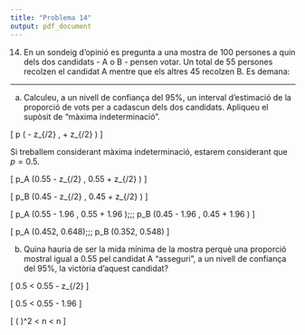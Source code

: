 ```yaml
---
title: "Problema 14"
output: pdf_document
---
```


14. En un sondeig d'opinió es pregunta a una mostra de 100 persones a quin dels dos candidats - A o B - pensen votar. Un total de 55 persones recolzen el candidat A mentre que els altres 45 recolzen B. Es demana:

----------

 a) Calculeu, a un nivell de confiança del 95%, un interval d'estimació de la proporció de vots per a cadascun dels dos candidats. Apliqueu el supòsit de "màxima indeterminació".

\[
p \in \left(\hat{p} - z_{\alpha/2} \frac{ \sqrt{p (1-p)}}{\sqrt{n}}, \hat{p} + z_{\alpha/2} \frac{ \sqrt{p (1-p)}}{\sqrt{n}}\right) \mbox{ amb 95\% confiança}
\]

Si treballem considerant màxima indeterminació, estarem considerant que $p = 0.5$.

\[
p_A \in \left(0.55 - z_{\alpha/2} \frac{ 0.5}{\sqrt{n}}, 0.55 + z_{\alpha/2} \frac{0.5}{\sqrt{n}}\right) \mbox{ amb 95\% confiança}
\]

\[
p_B \in \left(0.45 - z_{\alpha/2} \frac{ 0.5}{\sqrt{n}}, 0.45 + z_{\alpha/2} \frac{0.5}{\sqrt{n}}\right) \mbox{ amb 95\% confiança}
\]

\[
p_A \in \left(0.55 - 1.96 \frac{ 0.5}{10}, 0.55 + 1.96 \frac{0.5}{10}\right);\;\;
p_B \in \left(0.45 - 1.96 \frac{ 0.5}{10}, 0.45 + 1.96 \frac{0.5}{10}\right)
\]

\[
p_A \in \left(0.452, 0.648\right);\;\;
p_B \in \left(0.352, 0.548\right)
\]


 b) Quina hauria de ser la mida mínima de la mostra perquè una proporció mostral igual a 0.55 pel candidat A "asseguri", a un nivell de confiança del 95%, la victòria d'aquest candidat?

\[
0.5 < 0.55 - z_{\alpha/2} \frac{ 0.5}{\sqrt{n}}
\]

\[
0.5 < 0.55 - 1.96 \frac{ 0.5}{\sqrt{n}}
\]

\[
\left( \frac{1.96 \times 0.5}{0.05} \right)^2 < n \iff 384.16 < n
\]